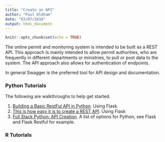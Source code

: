```yaml
---
title: "Create an API"
author: "Paul Oldham"
date: "03/07/2018"
output: html_document
---
```


```r
knitr::opts_chunk$set(echo = TRUE)
```

The online permit and monitoring system is intended to be built as a REST API. This approach is mainly intended to allow permit authorities, who are frequently in different departments or ministries, to pull or post data to the system. The API approach also allows for authentication of endpoints. 

In general Swagger is the preferred tool for API design and documentation. 




### Python Tutorials

The following are walkthroughs to help get started. 

1. [Building a Basic RestFul API in Python](https://www.codementor.io/sagaragarwal94/building-a-basic-restful-api-in-python-58k02xsiq). Using Flask.
2. [This is how easy it is to create a REST API](https://codeburst.io/this-is-how-easy-it-is-to-create-a-rest-api-8a25122ab1f3). Using Flask
3. [Full Stack Python: API Creation](https://www.fullstackpython.com/api-creation.html). A list of options for Python, see Flask and Flask Restful for example.

### R Tutorials


